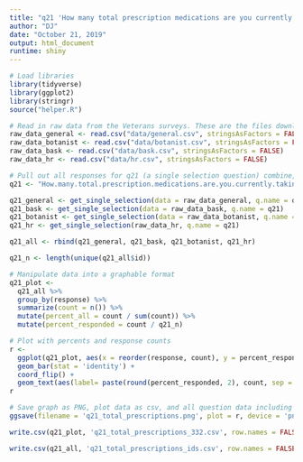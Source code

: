 ```yaml
---
title: "q21 'How many total prescription medications are you currently taking? (Please insert number)' (National Veterans)"
author: "DJ"
date: "October 21, 2019"
output: html_document
runtime: shiny
---
```


```r
# Load libraries
library(tidyverse)
library(ggplot2)
library(stringr)
source("helper.R")
```

```r
# Read in raw data from the Veterans surveys. These are the files downloaded from survey monkey saved as a .csv
raw_data_general <- read.csv("data/general.csv", stringsAsFactors = FALSE)
raw_data_botanist <- read.csv("data/botanist.csv", stringsAsFactors = FALSE)
raw_data_bask <- read.csv("data/bask.csv", stringsAsFactors = FALSE)
raw_data_hr <- read.csv("data/hr.csv", stringsAsFactors = FALSE)
```

```r
# Pull out all responses for q21 (a single selection question) combine, then determine 'question n'
q21 <- "How.many.total.prescription.medications.are.you.currently.taking...Please.insert.number."

q21_general <- get_single_selection(data = raw_data_general, q.name = q21)
q21_bask <- get_single_selection(data = raw_data_bask, q.name = q21)
q21_botanist <- get_single_selection(data = raw_data_botanist, q.name = q21)
q21_hr <- get_single_selection(raw_data_hr, q.name = q21)

q21_all <- rbind(q21_general, q21_bask, q21_botanist, q21_hr)

q21_n <- length(unique(q21_all$id))
```

```r
# Manipulate data into a graphable format
q21_plot <- 
  q21_all %>%
  group_by(response) %>%
  summarize(count = n()) %>%
  mutate(percent_all = count / sum(count)) %>%
  mutate(percent_responded = count / q21_n)
```

```r
# Plot with percents and response counts
r <- 
  ggplot(q21_plot, aes(x = reorder(response, count), y = percent_responded)) +
  geom_bar(stat = 'identity') +
  coord_flip() +
  geom_text(aes(label= paste(round(percent_responded, 2), count, sep = "***")))
r
```

```r
# Save graph as PNG, plot data as csv, and all question data including response IDs as csv (save question n and N at end of plot file as "_x.x")
ggsave(filename = 'q21_total_prescriptions.png', plot = r, device = 'png')

write.csv(q21_plot, 'q21_total_prescriptions_332.csv', row.names = FALSE)

write.csv(q21_all, 'q21_total_prescriptions_ids.csv', row.names = FALSE)
```
